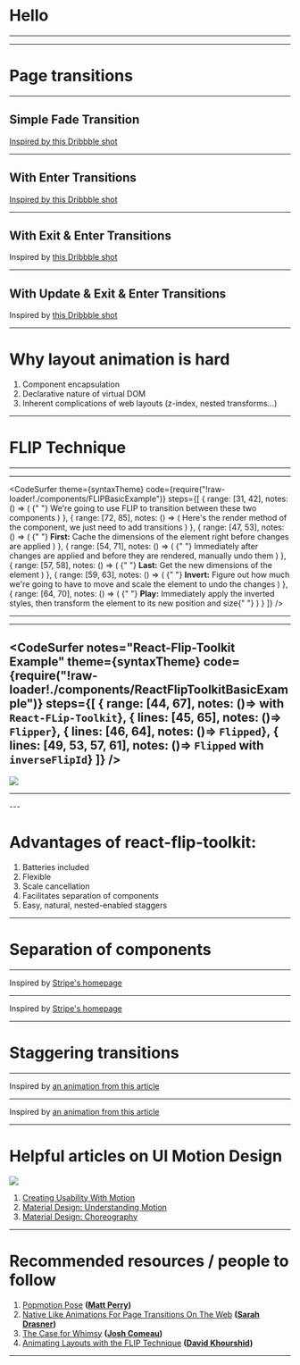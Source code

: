 




<Head>
  <title>Presentation Title</title>
</Head>

# Hello

---

<Translator
  firstMsg="This talk is going to change the way you do front end development, and, quite possibly, your life"
  secondMsg="If you're interested in UI animation, you will, I hope, find this talk to be at least mildly informative (but I won't be offended if not)"
/>

---

# Page transitions

---

## Simple Fade Transition


<FirstAidKitExample type="fade" />

<Inspiration>
  <a href="https://dribbble.com/shots/3768507--First-Aid-Kit">
    Inspired by this Dribbble shot
  </a>
</Inspiration>

---

## With Enter Transitions


<FirstAidKitExample type="enter" />

<Inspiration>
  <a href="https://dribbble.com/shots/3768507--First-Aid-Kit">
    Inspired by this Dribbble shot
  </a>
</Inspiration>

---

## With Exit & Enter Transitions


<FirstAidKitExample type="exit" />

<Inspiration>
  Inspired by
  <a href="https://dribbble.com/shots/3768507--First-Aid-Kit">
    this Dribbble shot
  </a>
</Inspiration>

---

## With Update & Exit & Enter Transitions


<FirstAidKitExample />

<Inspiration>
  Inspired by
  <a href="https://dribbble.com/shots/3768507--First-Aid-Kit">
    this Dribbble shot
  </a>
</Inspiration>

---

# Why layout animation is hard

<div className='big-list'/>

1. Component encapsulation
2. Declarative nature of virtual DOM
3. Inherent complications of web layouts (z-index, nested transforms...)

---

# FLIP Technique

---

<FLIPBasicExample noAnimation />

---

<CodeSurfer
  theme={syntaxTheme}
  code={require("!raw-loader!./components/FLIPBasicExample")}
  steps={[
    {
      range: [31, 42],
      notes: () => (
        <span>
          {" "}
          We're going to use FLIP to transition between these two components
        </span>
      )
    },
    {
      range: [72, 85],
      notes: () => (
        <span>
          Here's the render method of the component, we just need to add
          transitions
        </span>
      )
    },
    {
      range: [47, 53],
      notes: () => (
        <span>
          {" "}
          <b>First:</b> Cache the dimensions of the element right before changes
          are applied
        </span>
      )
    },
    {
      range: [54, 71],
      notes: () => (
        <span>
          {" "}
          Immediately after changes are applied and before they are rendered,
          manually undo them
        </span>
      )
    },
    {
      range: [57, 58],
      notes: () => (
        <span>
          {" "}
          <b>Last:</b> Get the new dimensions of the element
        </span>
      )
    },
    {
      range: [59, 63],
      notes: () => (
        <span>
          {" "}
          <b>Invert:</b> Figure out how much we're going to have to move and scale
          the element to undo the changes
        </span>
      )
    },
    {
      range: [64, 70],
      notes: () => (
        <span>
          {" "}
          <b>Play:</b> Immediately apply the inverted styles, then transform the
          element to its new position and size{" "}
        </span>
      )
    }
  ]}
/>

---

<FLIPBasicExample />

---

<CodeSurfer
  notes="React-Flip-Toolkit Example"
  theme={syntaxTheme}
  code={require("!raw-loader!./components/ReactFlipToolkitBasicExample")}
  steps={[
    { range: [44, 67], notes: ()=> <span>with <code>React-FLip-Toolkit</code></span>},
    { lines: [45, 65], notes: ()=> <span><code>Flipper</code></span>},
    { lines: [46, 64], notes: ()=> <span><code>Flipped</code></span>},
    { lines: [49, 53,  57, 61], notes: ()=> <span> <code>Flipped</code> with <code>inverseFlipId</code></span>}
  ]}
/>
---

<a href="https://github.com/aholachek/react-flip-toolkit">
  <img
  style={{ width: "700px", margin: "6rem auto 0 auto" }}
  src={require("file-loader!./assets/rft-logo.gif")}
/>
</a>

---
<ReactFlipToolkitBasicExample />
---

# Advantages of react-flip-toolkit:

<div className='big-list'/>

1. Batteries included
2. Flexible
3. Scale cancellation
4. Facilitates separation of components
5. Easy, natural, nested-enabled staggers

---

# Separation of components

---

<StripeMenu noAnimation />

<Inspiration>
  Inspired by
  <a href="https://stripe.com/">Stripe's homepage</a>
</Inspiration>

---

<StripeMenu />

<Inspiration>
  Inspired by
  <a href="https://stripe.com/">Stripe's homepage</a>
</Inspiration>

---

# Staggering transitions

---

<AnimatedListNoAnimation />

<Inspiration dark>
  Inspired by
  <a href="https://uxplanet.org/animation-in-ui-design-from-concept-to-reality-85c49907b19d">
    an animation from this article
  </a>
</Inspiration>

---

<AnimatedList />

<Inspiration dark>
  Inspired by
  <a href="https://uxplanet.org/animation-in-ui-design-from-concept-to-reality-85c49907b19d">
    an animation from this article
  </a>
</Inspiration>

---

# Helpful articles on UI Motion Design

<a href="https://medium.com/ux-in-motion/creating-usability-with-motion-the-ux-in-motion-manifesto-a87a4584ddc">
  <img
    style={{ width: "1000px", margin: "2rem auto 0 auto" }}
    src={require("file-loader!./assets/12.gif")}
  />
</a>

<div className='small-list'/>

1. [Creating Usability With Motion](https://medium.com/ux-in-motion/creating-usability-with-motion-the-ux-in-motion-manifesto-a87a4584ddc)
2. [Material Design: Understanding Motion](https://material.io/design/motion/)
3. [Material Design: Choreography](https://material.io/design/motion/choreography.html)

---

# Recommended resources / people to follow

<div className='big-list'/>

1. [Popmotion Pose](https://popmotion.io/pose/) **([Matt Perry](https://twitter.com/popmotionjs))**
2. [Native Like Animations For Page Transitions On The Web](https://css-tricks.com/native-like-animations-for-page-transitions-on-the-web/) **([Sarah Drasner](https://twitter.com/sarah_edo))**
3. [The Case for Whimsy](https://github.com/joshwcomeau/react-europe-talk-2018#the-case-for-whimsy) **([Josh Comeau](https://twitter.com/joshwcomeau))**
4. [Animating Layouts with the FLIP Technique](https://css-tricks.com/animating-layouts-with-the-flip-technique/) **([David Khourshid](https://twitter.com/davidkpiano))**
---
